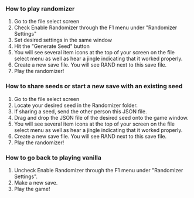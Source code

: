 

### How to play randomizer
1. Go to the file select screen
1. Check Enable Randomizer through the F1 menu under "Randomizer Settings"
1. Set desired settings in the same window
1. Hit the "Generate Seed" button
1. You will see several item icons at the top of your screen on the file select menu as well as hear a jingle indicating that it worked properly.
1. Create a new save file. You will see RAND next to this save file.
1. Play the randomizer!

### How to share seeds or start a new save with an existing seed
1. Go to the file select screen
1. Locate your desired seed in the Randomizer folder.
1. If sharing a seed, send the other person this JSON file.
1. Drag and drop the JSON file of the desired seed onto the game window.
1. You will see several item icons at the top of your screen on the file select menu as well as hear a jingle indicating that it worked properly.
1. Create a new save file. You will see RAND next to this save file.
1. Play the randomizer!

### How to go back to playing vanilla
1. Uncheck Enable Randomizer through the F1 menu under "Randomizer Settings".
1. Make a new save.
1. Play the game! 